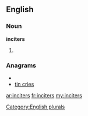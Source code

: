 ==English==

===Noun===
'''inciters'''

# {{plural of|[[inciter]]}}

===Anagrams===
* {{alphagram|ceiinrst}}
* [[tin cries#English|tin cries]]

[[Category:English plurals]]

[[ar:inciters]]
[[fr:inciters]]
[[my:inciters]]